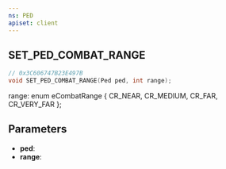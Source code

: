 ```yaml
---
ns: PED
apiset: client
---
```

## SET_PED_COMBAT_RANGE

```c
// 0x3C606747B23E497B
void SET_PED_COMBAT_RANGE(Ped ped, int range);
```

range:
enum eCombatRange
{
	CR_NEAR,
	CR_MEDIUM,
	CR_FAR,
	CR_VERY_FAR
};

## Parameters
* **ped**:
* **range**:
